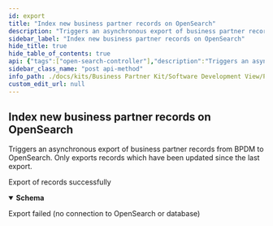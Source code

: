 ```yaml
---
id: export
title: "Index new business partner records on OpenSearch"
description: "Triggers an asynchronous export of business partner records from BPDM to OpenSearch. Only exports records which have been updated since the last export."
sidebar_label: "Index new business partner records on OpenSearch"
hide_title: true
hide_table_of_contents: true
api: {"tags":["open-search-controller"],"description":"Triggers an asynchronous export of business partner records from BPDM to OpenSearch. Only exports records which have been updated since the last export. ","operationId":"export","responses":{"200":{"description":"Export of records successfully","content":{"*/*":{"schema":{"type":"object","properties":{"type":{"type":"string","enum":["OPENSEARCH","SAAS_IMPORT"]},"status":{"type":"string","enum":["NOT_SYNCED","RUNNING","SUCCESS","ERROR"]},"count":{"type":"integer","format":"int32"},"progress":{"type":"number","format":"float"},"errorDetails":{"type":"string"},"startedAt":{"type":"string","format":"date-time"},"finishedAt":{"type":"string","format":"date-time"}}}}}},"500":{"description":"Export failed (no connection to OpenSearch or database)"}},"method":"post","path":"/api/opensearch/business-partner","servers":[{"url":"http://localhost:8080","description":"Generated server url"}],"info":{"title":"Business Partner Data Management Pool","description":"Service that manages and shares business partner data with other CatenaX services","version":"4.0.0"},"postman":{"name":"Index new business partner records on OpenSearch","description":{"content":"Triggers an asynchronous export of business partner records from BPDM to OpenSearch. Only exports records which have been updated since the last export. ","type":"text/plain"},"url":{"path":["api","opensearch","business-partner"],"host":["{{baseUrl}}"],"query":[],"variable":[]},"header":[{"key":"Accept","value":"*/*"}],"method":"POST"}}
sidebar_class_name: "post api-method"
info_path: ./docs/kits/Business Partner Kit/Software Development View/Pool Api/business-partner-data-management-pool
custom_edit_url: null
---
```



## Index new business partner records on OpenSearch



Triggers an asynchronous export of business partner records from BPDM to OpenSearch. Only exports records which have been updated since the last export. 

<div><ApiTabs><TabItem label={"200"} value={"200"}><div>

Export of records successfully

</div><div><MimeTabs schemaType={"response"}><TabItem label={"*/*"} value={"*/*"}><SchemaTabs><TabItem label={"Schema"} value={"Schema"}><details style={{}} data-collapsed={false} open={true}><summary style={{"textAlign":"left"}}><strong>Schema</strong></summary><div style={{"textAlign":"left","marginLeft":"1rem"}}></div><ul style={{"marginLeft":"1rem"}}><SchemaItem collapsible={false} name={"type"} required={false} deprecated={undefined} schemaDescription={undefined} schemaName={"string"} qualifierMessage={"**Possible values:** [`OPENSEARCH`, `SAAS_IMPORT`]"} defaultValue={undefined}></SchemaItem><SchemaItem collapsible={false} name={"status"} required={false} deprecated={undefined} schemaDescription={undefined} schemaName={"string"} qualifierMessage={"**Possible values:** [`NOT_SYNCED`, `RUNNING`, `SUCCESS`, `ERROR`]"} defaultValue={undefined}></SchemaItem><SchemaItem collapsible={false} name={"count"} required={false} deprecated={undefined} schemaDescription={undefined} schemaName={"int32"} qualifierMessage={undefined} defaultValue={undefined}></SchemaItem><SchemaItem collapsible={false} name={"progress"} required={false} deprecated={undefined} schemaDescription={undefined} schemaName={"float"} qualifierMessage={undefined} defaultValue={undefined}></SchemaItem><SchemaItem collapsible={false} name={"errorDetails"} required={false} deprecated={undefined} schemaDescription={undefined} schemaName={"string"} qualifierMessage={undefined} defaultValue={undefined}></SchemaItem><SchemaItem collapsible={false} name={"startedAt"} required={false} deprecated={undefined} schemaDescription={undefined} schemaName={"date-time"} qualifierMessage={undefined} defaultValue={undefined}></SchemaItem><SchemaItem collapsible={false} name={"finishedAt"} required={false} deprecated={undefined} schemaDescription={undefined} schemaName={"date-time"} qualifierMessage={undefined} defaultValue={undefined}></SchemaItem></ul></details></TabItem><TabItem label={"Example (from schema)"} value={"Example (from schema)"}><ResponseSamples responseExample={"{\n  \"type\": \"OPENSEARCH\",\n  \"status\": \"NOT_SYNCED\",\n  \"count\": 0,\n  \"progress\": 0,\n  \"errorDetails\": \"string\",\n  \"startedAt\": \"2023-05-23\",\n  \"finishedAt\": \"2023-05-23\"\n}"} language={"json"}></ResponseSamples></TabItem></SchemaTabs></TabItem></MimeTabs></div></TabItem><TabItem label={"500"} value={"500"}><div>

Export failed (no connection to OpenSearch or database)

</div><div></div></TabItem></ApiTabs></div>
      